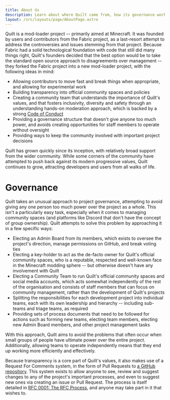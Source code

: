 ```yaml
---
title: About Us
description: Learn about where Quilt came from, how its governance works, and how to get involved in structural changes.
layout: /src/layouts/page/AboutPage.astro
---
```


Quilt is a mod-loader project -- primarily aimed at Minecraft. It was founded by users and contributors from the Fabric project, as a last-resort attempt to address the controversies and issues stemming from that project. Because Fabric had a solid technological foundation with code that still did many things right, Quilt's founders decided that the best option would be to take the standard open source approach to disagreements over management -- they forked the Fabric project into a new mod-loader project, with the following ideas in mind:

* Allowing contributors to move fast and break things when appropriate, and allowing for experimental work
* Building transparency into official community spaces and policies
* Creating a community team that understands the importance of Quilt's values, and that fosters inclusivity, diversity and safety through an understanding hands-on moderation approach, which is backed by a strong [Code of Conduct](/en/community/code-of-conduct/)
* Providing a governance structure that doesn't give anyone too much power, and avoids creating opportunities for staff members to operate without oversight
* Providing ways to keep the community involved with important project decisions

Quilt has grown quickly since its inception, with relatively broad support from the wider community. While some corners of the community have attempted to push back against its modern progressive values, Quilt continues to grow, attracting developers and users from all walks of life.

# Governance

Quilt takes an unusual approach to project governance, attempting to avoid giving any one person too much power over the project as a whole. This isn't a particularly easy task, especially when it comes to managing community spaces (and platforms like Discord that don't have the concept of group ownership). Quilt attempts to solve this problem by approaching it in a few specific ways:

* Electing an Admin Board from its members, which exists to oversee the project's direction, manage permissions on GitHub, and break voting ties
* Electing a key-holder to act as the de-facto owner for Quilt's official community spaces, who is a reputable, respected and well-known face in the Minecraft modding sphere -- but otherwise doesn't have any involvement with Quilt
* Electing a Community Team to run Quilt's official community spaces and social media accounts, which acts somewhat independently of the rest of the organisation and consists of staff members that can focus on community management, rather than the development of Quilt's projects
* Splitting the responsibilities for each development project into individual teams, each with its own leadership and hierarchy -- including sub-teams and triage teams, as required
* Providing sets of process documents that need to be followed for actions such as forming new teams, electing team members, electing new Admin Board members, and other project management tasks

With this approach, Quilt aims to avoid the problems that often occur when small groups of people have ultimate power over the entire project. Additionally, allowing teams to operate independently means that they end up working more efficiently and effectively.

Because transparency is a core part of Quilt's values, it also makes use of a Request For Comments system, in the form of Pull Requests to [a GitHub repository](https://github.com/QuiltMC/rfcs/). This system exists to allow anyone to see, review and suggest changes to any of the project's important processes, and even to suggest new ones via creating an issue or Pull Request. The process is itself detailed in [RFC 0001: The RFC Process](https://github.com/QuiltMC/rfcs/blob/master/structure/0001-rfc-process.md), and anyone may take part in it that wishes to.
